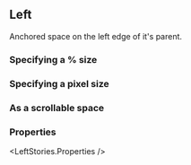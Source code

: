 

<CommonHeader />

<Meta of={LeftStories} />

## Left

Anchored space on the left edge of it's parent.

### Specifying a % size

<Canvas of={LeftStories.Default} />

### Specifying a pixel size

<Canvas of={LeftStories.DefaultPx} />

### As a scrollable space

<Canvas of={LeftStories.Scrollable} />

### Properties

<LeftStories.Properties />
